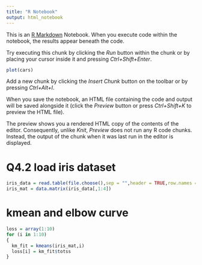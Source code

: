 ```yaml
---
title: "R Notebook"
output: html_notebook
---
```


This is an [R Markdown](http://rmarkdown.rstudio.com) Notebook. When you execute code within the notebook, the results appear beneath the code. 

Try executing this chunk by clicking the *Run* button within the chunk or by placing your cursor inside it and pressing *Ctrl+Shift+Enter*. 

```r
plot(cars)
```

Add a new chunk by clicking the *Insert Chunk* button on the toolbar or by pressing *Ctrl+Alt+I*.

When you save the notebook, an HTML file containing the code and output will be saved alongside it (click the *Preview* button or press *Ctrl+Shift+K* to preview the HTML file).

The preview shows you a rendered HTML copy of the contents of the editor. Consequently, unlike *Knit*, *Preview* does not run any R code chunks. Instead, the output of the chunk when it was last run in the editor is displayed.

# Q4.2 load iris dataset
```r
iris_data = read.table(file.choose(),sep = "",header = TRUE,row.names = 1)
iris_mat = data.matrix(iris_data[,1:4])
```
# kmean and elbow curve
```r
loss = array(1:10)
for (i in 1:10)
{
  km_fit = kmeans(iris_mat,i)
  loss[i] = km_fit$totss
}


```

